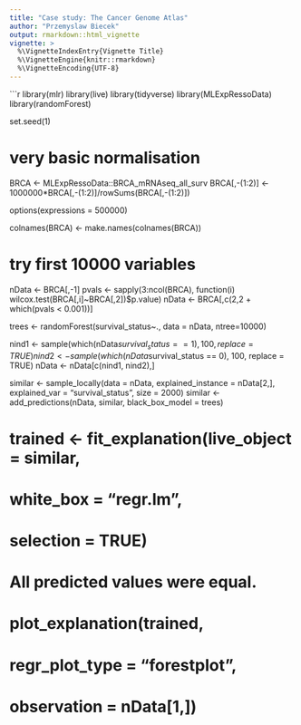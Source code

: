 ```yaml
---
title: "Case study: The Cancer Genome Atlas"
author: "Przemyslaw Biecek"
output: rmarkdown::html_vignette
vignette: >
  %\VignetteIndexEntry{Vignette Title}
  %\VignetteEngine{knitr::rmarkdown}
  %\VignetteEncoding{UTF-8}
---
```


```r
library(mlr)
library(live)
library(tidyverse)
library(MLExpRessoData)
library(randomForest)

set.seed(1)

# very basic normalisation
BRCA <- MLExpRessoData::BRCA_mRNAseq_all_surv
BRCA[,-(1:2)] <- 1000000*BRCA[,-(1:2)]/rowSums(BRCA[,-(1:2)])

options(expressions = 500000)

colnames(BRCA) <- make.names(colnames(BRCA))

# try first 10000 variables
nData <- BRCA[,-1]
pvals <- sapply(3:ncol(BRCA), function(i) wilcox.test(BRCA[,i]~BRCA[,2])$p.value)
nData <- BRCA[,c(2,2 + which(pvals < 0.001))]

trees <- randomForest(survival_status~., data = nData, ntree=10000)

nind1 <- sample(which(nData$survival_status == 1), 100, replace = TRUE)
nind2 <- sample(which(nData$survival_status == 0), 100, replace = TRUE)
nData <- nData[c(nind1, nind2),]

similar <- sample_locally(data = nData,
                          explained_instance = nData[2,],
                          explained_var = "survival_status", 
                          size = 2000)
similar <- add_predictions(nData, similar, black_box_model = trees)

# trained <- fit_explanation(live_object = similar, 
#                            white_box = "regr.lm", 
#                            selection = TRUE)
# All predicted values were equal.
# plot_explanation(trained,
#                  regr_plot_type = "forestplot",
#                  observation = nData[1,])
